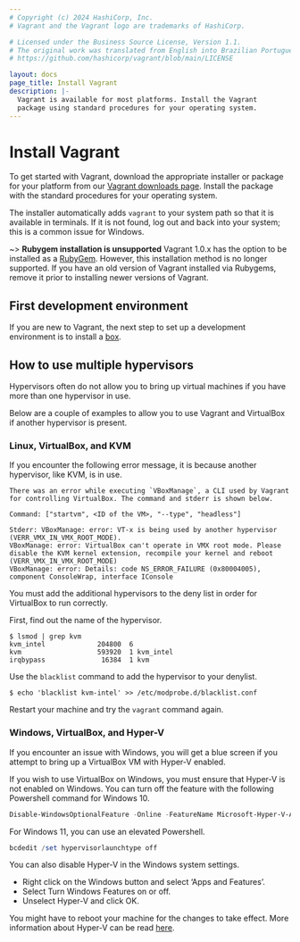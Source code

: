 ```yaml
---
# Copyright (c) 2024 HashiCorp, Inc.
# Vagrant and the Vagrant logo are trademarks of HashiCorp.

# Licensed under the Business Source License, Version 1.1.
# The original work was translated from English into Brazilian Portuguese.
# https://github.com/hashicorp/vagrant/blob/main/LICENSE

layout: docs
page_title: Install Vagrant
description: |-
  Vagrant is available for most platforms. Install the Vagrant
  package using standard procedures for your operating system.
---
```


# Install Vagrant

To get started with Vagrant, download the appropriate installer or
package for your platform from our
[Vagrant downloads page](/vagrant/downloads). Install the package with the standard procedures for
your operating system.

The installer automatically adds `vagrant` to your system path
so that it is available in terminals. If it is not found,
log out and back into your system; this is a common issue for Windows.

~> **Rubygem installation is unsupported** Vagrant 1.0.x has the option to
be installed as a [RubyGem](https://en.wikipedia.org/wiki/RubyGems).
However, this installation method is no longer supported. If you have an old version
of Vagrant installed via Rubygems, remove it prior to installing newer
versions of Vagrant.

## First development environment

If you are new to Vagrant, the next step to set up a development environment is to install
a [box](/vagrant/tutorials/getting-started/getting-started-boxes).

## How to use multiple hypervisors

Hypervisors often do not allow you to bring up virtual machines if you have more than one hypervisor in use.

Below are a couple of examples to allow you
to use Vagrant and VirtualBox if another hypervisor is present.

### Linux, VirtualBox, and KVM

If you encounter the following error message, it is because another hypervisor, like KVM, is in use.

```shell-session
There was an error while executing `VBoxManage`, a CLI used by Vagrant for controlling VirtualBox. The command and stderr is shown below.

Command: ["startvm", <ID of the VM>, "--type", "headless"]

Stderr: VBoxManage: error: VT-x is being used by another hypervisor (VERR_VMX_IN_VMX_ROOT_MODE).
VBoxManage: error: VirtualBox can't operate in VMX root mode. Please disable the KVM kernel extension, recompile your kernel and reboot
(VERR_VMX_IN_VMX_ROOT_MODE)
VBoxManage: error: Details: code NS_ERROR_FAILURE (0x80004005), component ConsoleWrap, interface IConsole
```

You must add the additional hypervisors to the deny list in order for VirtualBox to run correctly.

First, find out the name of the hypervisor.

```shell-session
$ lsmod | grep kvm
kvm_intel             204800  6
kvm                   593920  1 kvm_intel
irqbypass              16384  1 kvm
```

Use the `blacklist` command to add the hypervisor to your denylist.

```shell-session
$ echo 'blacklist kvm-intel' >> /etc/modprobe.d/blacklist.conf
```

Restart your machine and try the `vagrant` command again.

### Windows, VirtualBox, and Hyper-V

If you encounter an issue with Windows, you will get a blue screen if you attempt to bring up
a VirtualBox VM with Hyper-V enabled.

If you wish to use VirtualBox on Windows, you must ensure that Hyper-V is not enabled
on Windows. You can turn off the feature with the following Powershell command for Windows 10.

```powershell
Disable-WindowsOptionalFeature -Online -FeatureName Microsoft-Hyper-V-All
```

For Windows 11, you can use an elevated Powershell.

```powershell
bcdedit /set hypervisorlaunchtype off
```

You can also disable Hyper-V in the Windows system settings.

- Right click on the Windows button and select ‘Apps and Features’.
- Select Turn Windows Features on or off.
- Unselect Hyper-V and click OK.

You might have to reboot your machine for the changes to take effect. More information
about Hyper-V can be read [here](https://docs.microsoft.com/en-us/virtualization/hyper-v-on-windows/quick-start/enable-hyper-v).



